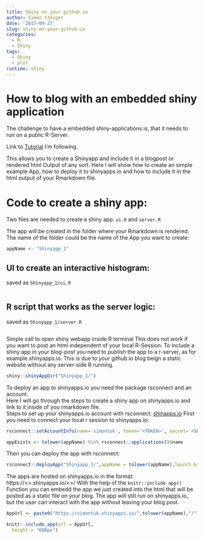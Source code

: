 ```yaml
---
title: Shiny on your github.io
author: Simon Steiger
date: '2017-09-27'
slug: shiny-on-your-github-io
categories:
  - R
  - Shiny
tags:
  - Shiny
  - plot
runtime: shiny
---
```


# How to blog with an embedded shiny application

The challenge to have a embedded shiny-applications is, that it needs to run on a public R-Server. 

Link to [Tutorial](https://shiny.rstudio.com/tutorial/written-tutorial/lesson1/) I'm following. 


This allows you to create a Shinyapp and include it in a blogpost or rendered html Output of any sort.
Here I will show how to create an simple example App, how to deploy it to shinyapps.io and how to include it in the html output of your Rmarkdown file.


# Code to create a shiny app:
Two files are needed to create a shiny app. `ui.R` and `server.R`

The app will be created in the folder where your Rmarkdown is rendered. 
The name of the folder could be the name of the App you want to create:

```r
appName <- "Shinyapp_1"
```

## UI to create an interactive histogram:  

saved as `Shinyapp_1/ui.R`

```r
```

## R script that works as the server logic:
saved as `Shinyapp_1/server.R`

```r
```

Simple call to open shiny webapp inside R terminal
This does not work if you want to post an html independent of your local R-Session. To include a shiny app in your blog-post you need to publish the app to a r-server, as for example shinyapps.io. This is due to your github.io blog beign a static website without any server-side R running.


```r
shiny::shinyAppDir("Shinyapp_1/")
```

To deploy an app to shinyapps.io you need the package rsconnect and an account.  
Here I will go through the steps to create a shiny app on shinyapps.io and link to it inside of you rmarkdown file.  
Steps to set up your shinyapps.io account with rsconnect: 
[shinapps.io](http://docs.rstudio.com/shinyapps.io/getting-started.html)
First you need to connect your local r session to shinyapps.io:

```r
rsconnect::setAccountInfo(name='simontuk', token='<TOKEN>', secret='<SECRET>')
```


```r
appExists <- tolower(appName) %in% rsconnect::applications()$name
```

Then you can deploy the app with rsconnect: 

```r
rsconnect::deployApp("Shinyapp_1/",appName = tolower(appName),launch.browser = FALSE)
```

The apps are hosted on shinyapps.io in the format:
https://<<your_username>>.shinyapps.io/<<appName>>/
With the help of the `knitr::include_app()` Function you can embedd the app we just created into the html that will be posted as a static file on your blog. The app will still run on shinyapps.io, but the user can interact with the app without leaving your blog post.

```r
AppUrl <- paste0("https://simontuk.shinyapps.io/",tolower(appName),"/")

knitr::include_app(url = AppUrl,
  height = "600px")
```


